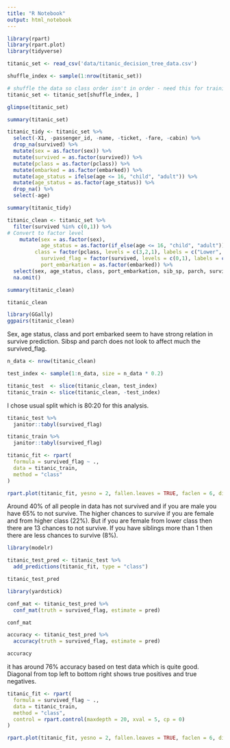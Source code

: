 ```yaml
---
title: "R Notebook"
output: html_notebook
---
```


```r
library(rpart)
library(rpart.plot)
library(tidyverse)

titanic_set <- read_csv('data/titanic_decision_tree_data.csv')

shuffle_index <- sample(1:nrow(titanic_set))

# shuffle the data so class order isn't in order - need this for training/testing split later on 
titanic_set <- titanic_set[shuffle_index, ]
```
```r
glimpse(titanic_set)
```
```r
summary(titanic_set)
```
```r
titanic_tidy <- titanic_set %>% 
  select(-X1, -passenger_id, -name, -ticket, -fare, -cabin) %>% 
  drop_na(survived) %>% 
  mutate(sex = as.factor(sex)) %>% 
  mutate(survived = as.factor(survived)) %>% 
  mutate(pclass = as.factor(pclass)) %>% 
  mutate(embarked = as.factor(embarked)) %>% 
  mutate(age_status = ifelse(age <= 16, "child", "adult")) %>% 
  mutate(age_status = as.factor(age_status)) %>% 
  drop_na() %>% 
  select(-age)

summary(titanic_tidy)
```
```r
titanic_clean <- titanic_set %>%
  filter(survived %in% c(0,1)) %>%
# Convert to factor level
    mutate(sex = as.factor(sex), 
           age_status = as.factor(if_else(age <= 16, "child", "adult")),
         class = factor(pclass, levels = c(3,2,1), labels = c("Lower", "Middle", "Upper")), 
           survived_flag = factor(survived, levels = c(0,1), labels = c("No", "Yes")), 
           port_embarkation = as.factor(embarked)) %>%
  select(sex, age_status, class, port_embarkation, sib_sp, parch, survived_flag) %>%
  na.omit()
```

```r
summary(titanic_clean)
```
```r
titanic_clean
```
```r
library(GGally)
ggpairs(titanic_clean)
```
Sex, age status, class and port embarked seem to have strong relation in survive prediction. Sibsp and parch does not look to affect much the survived_flag.

```r
n_data <- nrow(titanic_clean)
```

```r
test_index <- sample(1:n_data, size = n_data * 0.2)
```
```r
titanic_test  <- slice(titanic_clean, test_index)
titanic_train <- slice(titanic_clean, -test_index)
```
I chose usual split which is 80:20 for this analysis.
```r
titanic_test %>% 
  janitor::tabyl(survived_flag)
```
```r
titanic_train %>% 
  janitor::tabyl(survived_flag)
```
```r
titanic_fit <- rpart(
  formula = survived_flag ~ .,
  data = titanic_train,
  method = "class"
)
```

```r
rpart.plot(titanic_fit, yesno = 2, fallen.leaves = TRUE, faclen = 6, digits = 4)

```
Around 40% of all people in data has not survived and if you are male you have 65% to not survive. The higher chances to survive if you are female and from higher class (22%). But if you are female from lower class then there are 13 chances to not survive. If you have siblings more than 1 then there are less chances to survive (8%).
```r
library(modelr)

titanic_test_pred <- titanic_test %>% 
  add_predictions(titanic_fit, type = "class")

titanic_test_pred
```
```r
library(yardstick)
```
```r
conf_mat <- titanic_test_pred %>% 
  conf_mat(truth = survived_flag, estimate = pred)

conf_mat
```
```r
accuracy <- titanic_test_pred %>% 
  accuracy(truth = survived_flag, estimate = pred)

accuracy
```
it has around 76% accuracy based on test data which is quite good. Diagonal from top left to bottom right shows true positives and true negatives.
```r
titanic_fit <- rpart(
  formula = survived_flag ~ .,
  data = titanic_train,
  method = "class",
  control = rpart.control(maxdepth = 20, xval = 5, cp = 0)
)

rpart.plot(titanic_fit, yesno = 2, fallen.leaves = TRUE, faclen = 6, digits = 4, type = 4, extra = 101)
```

